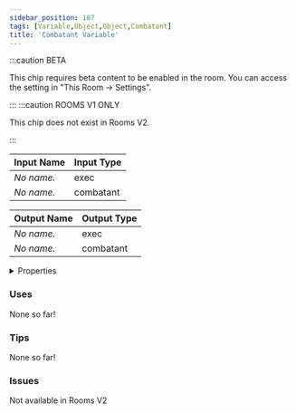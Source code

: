 ```yaml
---
sidebar_position: 107
tags: [Variable,Object,Object,Combatant]
title: 'Combatant Variable'
---
```




:::caution BETA

This chip requires beta content to be enabled in the room. You can access the setting in "This Room -> Settings".

:::
:::caution ROOMS V1 ONLY
    
This chip does not exist in Rooms V2.

:::


<IChip uuid="cfd8e246-8682-4707-a0ae-da55bacfbf72"/>

| Input Name | Input Type |
|-----------|-----------|
| *No name.* | exec |
| *No name.* | combatant |

| Output Name | Output Type |
|-----------|-----------|
| *No name.* | exec |
| *No name.* | combatant |


<details>
  <summary>Properties</summary>
  <div>
    <div>
    <table>
      <thead>
        <tr>
          <th>Is beta required?</th>
          <th>Yes</th>
        </tr>
        <tr>
          <th>Is this chip a trolling risk?</th>
          <th>No</th>
        </tr>
        <tr>
          <th>Is this chip a role assignment risk?</th>
          <th>No</th>
        </tr>
        <tr>
          <th>Chip UUID</th>
          <th>cfd8e246-8682-4707-a0ae-da55bacfbf72</th>
        </tr>
        <tr>
          <th>Room availability</th>
          <th>Rooms V1 only</th>
        </tr>
      </thead>
    </table>
    </div>
  </div>
</details>

### Uses

None so far!

### Tips

None so far!

### Issues

Not available in Rooms V2

